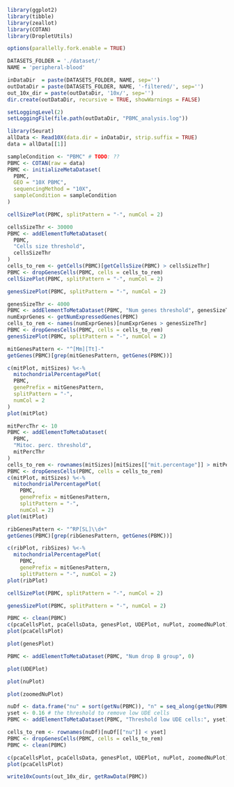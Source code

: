 ```r
library(ggplot2)
library(tibble)
library(zeallot)
library(COTAN)
library(DropletUtils)

options(parallelly.fork.enable = TRUE)

DATASETS_FOLDER = './dataset/'
NAME = 'peripheral-blood'

inDataDir  = paste(DATASETS_FOLDER, NAME, sep='')
outDataDir = paste(DATASETS_FOLDER, NAME, '-filtered/', sep='')
out_10x_dir = paste(outDataDir, '10x/', sep='')
dir.create(outDataDir, recursive = TRUE, showWarnings = FALSE)

setLoggingLevel(2)
setLoggingFile(file.path(outDataDir, "PBMC_analysis.log"))

library(Seurat)
allData <- Read10X(data.dir = inDataDir, strip.suffix = TRUE)
data = allData[[1]]

sampleCondition <- "PBMC" # TODO: ??
PBMC <- COTAN(raw = data)
PBMC <- initializeMetaDataset(
  PBMC,
  GEO = "10X PBMC",
  sequencingMethod = "10X",
  sampleCondition = sampleCondition
)
```

```r
cellSizePlot(PBMC, splitPattern = "-", numCol = 2)
```

```r
cellsSizeThr <- 30000
PBMC <- addElementToMetaDataset(
  PBMC,
  "Cells size threshold",
  cellsSizeThr
)
cells_to_rem <- getCells(PBMC)[getCellsSize(PBMC) > cellsSizeThr]
PBMC <- dropGenesCells(PBMC, cells = cells_to_rem)
cellSizePlot(PBMC, splitPattern = "-", numCol = 2)
```

```r
genesSizePlot(PBMC, splitPattern = "-", numCol = 2)
```

```r
genesSizeThr <- 4000
PBMC <- addElementToMetaDataset(PBMC, "Num genes threshold", genesSizeThr)
numExprGenes <- getNumExpressedGenes(PBMC)
cells_to_rem <- names(numExprGenes)[numExprGenes > genesSizeThr]
PBMC <- dropGenesCells(PBMC, cells = cells_to_rem)
genesSizePlot(PBMC, splitPattern = "-", numCol = 2)
```

```r
mitGenesPattern <- "^[Mm][Tt]-"
getGenes(PBMC)[grep(mitGenesPattern, getGenes(PBMC))]
```

```r
c(mitPlot, mitSizes) %<-%
  mitochondrialPercentagePlot(
  PBMC,
  genePrefix = mitGenesPattern,
  splitPattern = "-",
  numCol = 2
)
plot(mitPlot)
```

```r
mitPercThr <- 10
PBMC <- addElementToMetaDataset(
  PBMC,
  "Mitoc. perc. threshold",
  mitPercThr
)
cells_to_rem <- rownames(mitSizes)[mitSizes[["mit.percentage"]] > mitPercThr]
PBMC <- dropGenesCells(PBMC, cells = cells_to_rem)
c(mitPlot, mitSizes) %<-%
  mitochondrialPercentagePlot(
    PBMC,
    genePrefix = mitGenesPattern,
    splitPattern = "-",
    numCol = 2)
plot(mitPlot)
```

```r
ribGenesPattern <- "^RP[SL]\\d+"
getGenes(PBMC)[grep(ribGenesPattern, getGenes(PBMC))]
```

```r
c(ribPlot, ribSizes) %<-%
  mitochondrialPercentagePlot(
    PBMC,
    genePrefix = mitGenesPattern,
    splitPattern = "-", numCol = 2)
plot(ribPlot)
```

```r
cellSizePlot(PBMC, splitPattern = "-", numCol = 2)
```

```r
genesSizePlot(PBMC, splitPattern = "-", numCol = 2)
```

```r
PBMC <- clean(PBMC)
c(pcaCellsPlot, pcaCellsData, genesPlot, UDEPlot, nuPlot, zoomedNuPlot) %<-% cleanPlots(PBMC)
plot(pcaCellsPlot)
```


```r
plot(genesPlot)
```

```r
PBMC <- addElementToMetaDataset(PBMC, "Num drop B group", 0)
```

```r
plot(UDEPlot)
```

```r
plot(nuPlot)
```

```r
plot(zoomedNuPlot)
```

```r
nuDf <- data.frame("nu" = sort(getNu(PBMC)), "n" = seq_along(getNu(PBMC)))
yset <- 0.16 # the threshold to remove low UDE cells
PBMC <- addElementToMetaDataset(PBMC, "Threshold low UDE cells:", yset)

cells_to_rem <- rownames(nuDf)[nuDf[["nu"]] < yset]
PBMC <- dropGenesCells(PBMC, cells = cells_to_rem)
PBMC <- clean(PBMC)
```

```r
c(pcaCellsPlot, pcaCellsData, genesPlot, UDEPlot, nuPlot, zoomedNuPlot) %<-% cleanPlots(PBMC)
plot(pcaCellsPlot)
```

```r
write10xCounts(out_10x_dir, getRawData(PBMC))
```
